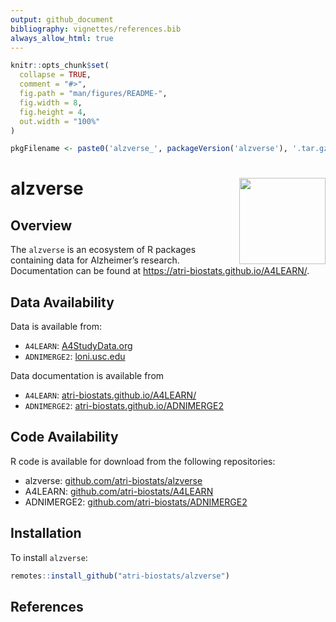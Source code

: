 ```yaml
---
output: github_document
bibliography: vignettes/references.bib  
always_allow_html: true
---
```


<!-- README.md is generated from README.Rmd. Please edit that file -->

```r
knitr::opts_chunk$set(
  collapse = TRUE,
  comment = "#>",
  fig.path = "man/figures/README-",
  fig.width = 8, 
  fig.height = 4, 
  out.width = "100%"
)

pkgFilename <- paste0('alzverse_', packageVersion('alzverse'), '.tar.gz')
```

# alzverse <a href="https://atri-biostats.github.io/A4LEARN/"><img src="man/figures/logo.png" align="right" height="138" /></a>

## Overview

The `alzverse` is an ecosystem of R packages containing data for Alzheimer's research. Documentation can be found at [https://atri-biostats.github.io/A4LEARN/](https://atri-biostats.github.io/A4LEARN/). 

## Data Availability

Data is available from:

*	`A4LEARN`: [A4StudyData.org](A4StudyData.org)
*	`ADNIMERGE2`: [loni.usc.edu](loni.usc.edu)

Data documentation is available from 

*	`A4LEARN`: [atri-biostats.github.io/A4LEARN/](https://atri-biostats.github.io/A4LEARN)
*	`ADNIMERGE2`: [atri-biostats.github.io/ADNIMERGE2](https://github.com/atri-biostats/ADNIMERGE2)

## Code Availability

R code is available for download from the following repositories:

* alzverse: [github.com/atri-biostats/alzverse](https://github.com/atri-biostats/alzverse)
*	A4LEARN: [github.com/atri-biostats/A4LEARN](https://github.com/atri-biostats/A4LEARN)
*	ADNIMERGE2: [github.com/atri-biostats/ADNIMERGE2](https://github.com/atri-biostats/ADNIMERGE2)

## Installation

To install `alzverse`:

```r
remotes::install_github("atri-biostats/alzverse")
```

## References

